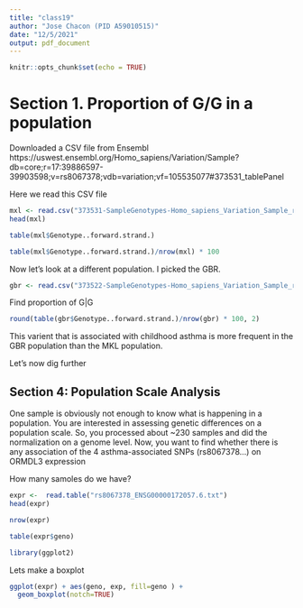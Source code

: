 ```yaml
---
title: "class19"
author: "Jose Chacon (PID A59010515)"
date: "12/5/2021"
output: pdf_document
---
```


```r
knitr::opts_chunk$set(echo = TRUE)
```

# Section 1. Proportion of G/G in a population

Downloaded a CSV file from Ensembl
https://uswest.ensembl.org/Homo_sapiens/Variation/Sample?db=core;r=17:39886597-39903598;v=rs8067378;vdb=variation;vf=105535077#373531_tablePanel

Here we read this CSV file

```r
mxl <- read.csv("373531-SampleGenotypes-Homo_sapiens_Variation_Sample_rs8067378.csv")
head(mxl)
```

```r
table(mxl$Genotype..forward.strand.)
```
```r
table(mxl$Genotype..forward.strand.)/nrow(mxl) * 100
```

Now let's look at a different population. I picked the GBR.

```r
gbr <- read.csv("373522-SampleGenotypes-Homo_sapiens_Variation_Sample_rs8067378.csv")
```

Find proportion of  G|G

```r
round(table(gbr$Genotype..forward.strand.)/nrow(gbr) * 100, 2)
```

This varient that is associated with childhood asthma is more frequent in the GBR population than the MKL population.

Let's now dig further

## Section 4: Population Scale Analysis
One sample is obviously not enough to know what is happening in a population. You are
interested in assessing genetic differences on a population scale. So, you processed about
~230 samples and did the normalization on a genome level. Now, you want to find whether
there is any association of the 4 asthma-associated SNPs (rs8067378…) on ORMDL3
expression

How many samoles do we have?

```r
expr <-  read.table("rs8067378_ENSG00000172057.6.txt")
head(expr)
```

```r
nrow(expr)
```

```r
table(expr$geno)
```

```r
library(ggplot2)
```

Lets make a boxplot
```r
ggplot(expr) + aes(geno, exp, fill=geno ) +
  geom_boxplot(notch=TRUE)
```


